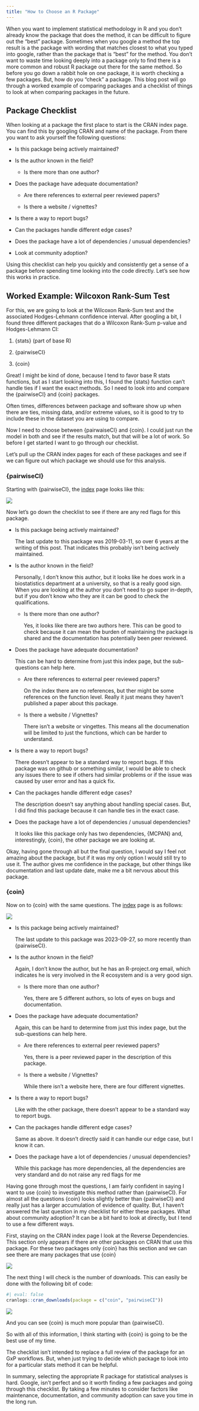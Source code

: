 ```yaml
---
title: "How to Choose an R Package"
---
```


When you want to implement statistical methodology in R and you don't already know the package that does the method, it can be difficult to figure out the "best" package. Sometimes when you google a method the top result is a the package with wording that matches closest to what you typed into google, rather than the package that is "best" for the method. You don't want to waste time looking deeply into a package only to find there is a more common and robust R package out there for the same method. So before you go down a rabbit hole on one package, it is worth checking a few packages. But, how do you "check" a package. This blog post will go through a worked example of comparing packages and a checklist of things to look at when comparing packages in the future.

## Package Checklist

When looking at a package the first place to start is the CRAN index page. You can find this by googling CRAN and name of the package. From there you want to ask yourself the following questions:

-   Is this package being actively maintained?

-   Is the author known in the field?

    -   Is there more than one author?

-   Does the package have adequate documentation?

    -   Are there references to external peer reviewed papers?

    -   Is there a website / vignettes?

-   Is there a way to report bugs?

-   Can the packages handle different edge cases?

-   Does the package have a lot of dependencies / unusual dependencies?

-   Look at community adoption?

Using this checklist can help you quickly and consistently get a sense of a package before spending time looking into the code directly. Let's see how this works in practice.

## Worked Example: Wilcoxon Rank-Sum Test

For this, we are going to look at the Wilcoxon Rank-Sum test and the associated Hodges-Lehmann confidence interval. After googling a bit, I found three different packages that do a Wilcoxon Rank-Sum p-value and Hodges-Lehmann CI:

1.  {stats} (part of base R)

2.  {pairwiseCI}

3.  {coin}

Great! I might be kind of done, because I tend to favor base R stats functions, but as I start looking into this, I found the {stats} function can't handle ties if I want the exact methods. So I need to look into and compare the {pairwiseCI} and {coin} packages.

::: callout-tip
Often times, differences between package and software show up when there are ties, missing data, and/or extreme values, so it is good to try to include these in the dataset you are using to compare.
:::

Now I need to choose between {pairwaiseCI} and {coin}. I could just run the model in both and see if the results match, but that will be a lot of work. So before I get started I want to go through our checklist.

Let's pull up the CRAN index pages for each of these packages and see if we can figure out which package we should use for this analysis.

### {pairwiseCI}

Starting with {pairwiseCI}, the [index](https://cran.r-project.org/web/packages/pairwiseCI/index.html) page looks like this:

![](images/clipboard-4202698305.png)

Now let's go down the checklist to see if there are any red flags for this package.

-   Is this package being actively maintained?

    <p style="color:blue;">

    The last update to this package was 2019-03-11, so over 6 years at the writing of this post. That indicates this probably isn't being actively maintained.

    </p>

-   Is the author known in the field?

    <p style="color:blue;">

    Personally, I don't know this author, but it looks like he does work in a biostatistics department at a university, so that is a really good sign. When you are looking at the author you don't need to go super in-depth, but if you don't know who they are it can be good to check the qualifications.

    </p>

    -   Is there more than one author?

        <p style="color:blue;">

        Yes, it looks like there are two authors here. This can be good to check because it can mean the burden of maintaining the package is shared and the documentation has potentially been peer reviewed.

        </p>

-   Does the package have adequate documentation?

    <p style="color:blue;">

    This can be hard to determine from just this index page, but the sub-questions can help here.

    </p>

    -   Are there references to external peer reviewed papers?

        <p style="color:blue;">

        On the index there are no references, but ther might be some references on the function level. Really it just means they haven't published a paper about this package.

        </p>

    -   Is there a website / Vignettes?

        <p style="color:blue;">

        There isn't a website or vingettes. This means all the documenation will be limited to just the functions, which can be harder to understand.

        </p>

-   Is there a way to report bugs?

    <p style="color:blue;">

    There doesn't appear to be a standard way to report bugs. If this package was on github or something similar, I would be able to check any issues there to see if others had similar problems or if the issue was caused by user error and has a quick fix.

    </p>

-   Can the packages handle different edge cases?

    <p style="color:blue;">

    The description doesn't say anything about handling special cases. But, I did find this package because it can handle ties in the exact case.

    </p>

-   Does the package have a lot of dependencies / unusual dependencies?

    <p style="color:blue;">

    It looks like this package only has two dependencies, {MCPAN} and, interestingly, {coin}, the other package we are looking at.

    </p>

Okay, having gone through all but the final question, I would say I feel not amazing about the package, but if it was my only option I would still try to use it. The author gives me confidence in the package, but other things like documentation and last update date, make me a bit nervous about this package.

### {coin}

Now on to {coin} with the same questions. The [index](https://cran.r-project.org/web/packages/coin/index.html) page is as follows:

![](images/clipboard-1725037014.png)

-   Is this package being actively maintained?

    <p style="color:blue;">

    The last update to this package was 2023-09-27, so more recently than {pairwiseCI}.

    </p>

-   Is the author known in the field?

    <p style="color:blue;">

    Again, I don't know the author, but he has an R-project.org email, which indicates he is very involved in the R ecosystem and is a very good sign.

    </p>

    -   Is there more than one author?

        <p style="color:blue;">

        Yes, there are 5 different authors, so lots of eyes on bugs and documentation.

        </p>

-   Does the package have adequate documentation?

    <p style="color:blue;">

    Again, this can be hard to determine from just this index page, but the sub-questions can help here.

    </p>

    -   Are there references to external peer reviewed papers?

        <p style="color:blue;">

        Yes, there is a peer reviewed paper in the description of this package.

        </p>

    -   Is there a website / Vignettes?

        <p style="color:blue;">

        While there isn't a website here, there are four different vignettes.

        </p>

-   Is there a way to report bugs?

    <p style="color:blue;">

    Like with the other package, there doesn't appear to be a standard way to report bugs.

    </p>

-   Can the packages handle different edge cases?

    <p style="color:blue;">

    Same as above. It doesn't directly said it can handle our edge case, but I know it can.

    </p>

-   Does the package have a lot of dependencies / unusual dependencies?

    <p style="color:blue;">

    While this package has more dependencies, all the dependencies are very standard and do not raise any red flags for me

    </p>

Having gone through most the questions, I am fairly confident in saying I want to use {coin} to investigate this method rather than {pairwiseCI}. For almost all the questions {coin} looks slightly better than {pairwiseCI} and really just has a larger accumulation of evidence of quality. But, I haven't answered the last question in my checklist for either these packages. What about community adoption? It can be a bit hard to look at directly, but I tend to use a few different ways.

First, staying on the CRAN index page I look at the Reverse Dependencies. This section only appears if there are other packages on CRAN that use this package. For these two packages only {coin} has this section and we can see there are many packages that use {coin}

![](images/clipboard-118256266.png)

The next thing I will check is the number of downloads. This can easily be done with the following bit of code:

```r
#| eval: false
cranlogs::cran_downloads(package = c("coin", "pairwiseCI"))

```

![](images/clipboard-3979687165.png)

And you can see {coin} is much more popular than {pairwiseCI}.

So with all of this information, I think starting with {coin} is going to be the best use of my time.

The checklist isn't intended to replace a full review of the package for an GxP workflows. But, when just trying to decide which package to look into for a particular stats method it can be helpful.

In summary, selecting the appropriate R package for statistical analyses is hard. Google, isn't perfect and so it worth finding a few packages and going through this checklist. By taking a few minutes to consider factors like maintenance, documentation, and community adoption can save you time in the long run.
